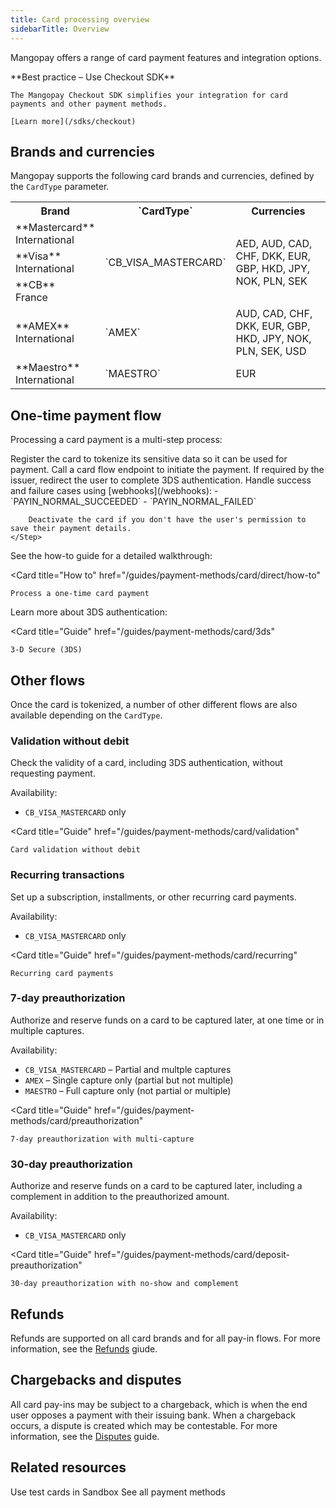 ```yaml
---
title: Card processing overview
sidebarTitle: Overview
---
```


Mangopay offers a range of card payment features and integration options.

<Check>
    **Best practice – Use Checkout SDK**

    The Mangopay Checkout SDK simplifies your integration for card payments and other payment methods.

    [Learn more](/sdks/checkout)
</Check>

## Brands and currencies

Mangopay supports the following card brands and currencies, defined by the `CardType` parameter.

<table>
    <tbody>
        <tr>
            <th class="header">Brand</th>
            <th class="header">`CardType`</th>
            <th class="header">Currencies</th>
        </tr>
        <tr>
            <td class="header header-normal-weight">**Mastercard**<br/>International</td>
            <td rowSpan="3" class="table-content">`CB_VISA_MASTERCARD`</td>
            <td rowSpan="3" class="table-content">AED, AUD, CAD, CHF, DKK, EUR, GBP, HKD, JPY, NOK, PLN, SEK</td>
        </tr>
        <tr>
            <td class="header header-normal-weight">**Visa**<br/>International</td>
        </tr>
        <tr>
            <td class="header header-normal-weight">**CB**<br/>France</td>
        </tr>
        <tr>
            <td class="header header-normal-weight">**AMEX**<br/>International</td>
            <td class="table-content">`AMEX`</td>
            <td class="table-content">AUD, CAD, CHF, DKK, EUR, GBP, HKD, JPY, NOK, PLN, SEK, USD</td>
        </tr>
        <tr>
            <td class="header header-normal-weight">**Maestro**<br/>International</td>
            <td class="table-content">`MAESTRO`</td>
            <td class="table-content">EUR</td>
        </tr>
    </tbody>
</table>

## One-time payment flow

Processing a card payment is a multi-step process: 

<Steps>
    <Step title="Tokenization">
        Register the card to tokenize its sensitive data so it can be used for payment.
    </Step>
    <Step title="Request">
        Call a card flow endpoint to initiate the payment.
    </Step>
    <Step title="Redirection">
        If required by the issuer, redirect the user to complete 3DS authentication.
    </Step>
    <Step title="Result">
        Handle success and failure cases using [webhooks](/webhooks): 
            - `PAYIN_NORMAL_SUCCEEDED`
            - `PAYIN_NORMAL_FAILED`
        
        Deactivate the card if you don't have the user's permission to save their payment details.
    </Step>
</Steps>

See the how-to guide for a detailed walkthrough:

<Card
    title="How to"
    href="/guides/payment-methods/card/direct/how-to"
>
    Process a one-time card payment
</Card>

Learn more about 3DS authentication: 

<Card 
    title="Guide" 
    href="/guides/payment-methods/card/3ds"
>
    3-D Secure (3DS) 
</Card>

## Other flows

Once the card is tokenized, a number of other different flows are also available depending on the `CardType`.

### Validation without debit

Check the validity of a card, including 3DS authentication, without requesting payment.

Availability: 
- `CB_VISA_MASTERCARD` only

<Card
    title="Guide"
    href="/guides/payment-methods/card/validation"
>
    Card validation without debit
</Card>

### Recurring transactions

Set up a subscription, installments, or other recurring card payments.

Availability: 
- `CB_VISA_MASTERCARD` only

<Card
    title="Guide"
    href="/guides/payment-methods/card/recurring"
>
    Recurring card payments
</Card>

### 7-day preauthorization

Authorize and reserve funds on a card to be captured later, at one time or in multiple captures.

Availability: 
- `CB_VISA_MASTERCARD` – Partial and multple captures
- `AMEX` – Single capture only (partial but not multiple)
- `MAESTRO` – Full capture only (not partial or multiple)

<Card
    title="Guide"
    href="/guides/payment-methods/card/preauthorization"
>
    7-day preauthorization with multi-capture
</Card>

### 30-day preauthorization

Authorize and reserve funds on a card to be captured later, including a complement in addition to the preauthorized amount.

Availability: 
- `CB_VISA_MASTERCARD` only

<Card
    title="Guide"
    href="/guides/payment-methods/card/deposit-preauthorization"
>
    30-day preauthorization with no-show and complement
</Card>


## Refunds

Refunds are supported on all card brands and for all pay-in flows. For more information, see the [Refunds](/guides/refunds) giude.

## Chargebacks and disputes

All card pay-ins may be subject to a chargeback, which is when the end user opposes a payment with their issuing bank. When a chargeback occurs, a dispute is created which may be contestable. For more information, see the [Disputes](/guides/disputes) guide.


## Related resources
<CardGroup>
<Card
    title="Test cards"
    href="/testing/payment-methods"
>
    Use test cards in Sandbox
</Card>
<Card
    title="Guide"
    href="/guides/payment-methods"
>
    See all payment methods
</Card>
</CardGroup>